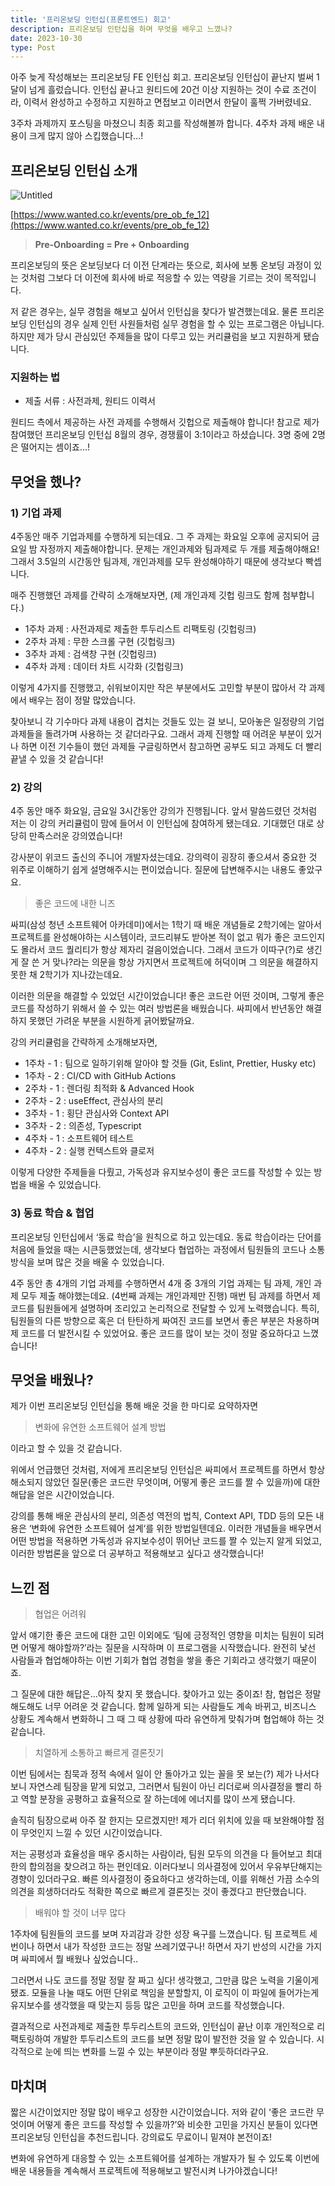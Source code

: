 ```yaml
---
title: '프리온보딩 인턴십(프론트엔드) 회고'
description: 프리온보딩 인턴십을 하며 무엇을 배우고 느꼈나?
date: 2023-10-30
type: Post
---
```


아주 늦게 작성해보는 프리온보딩 FE 인턴십 회고. 프리온보딩 인턴십이 끝난지 벌써 1달이 넘게 흘렀습니다. 인턴십 끝나고 원티드에 20건 이상 지원하는 것이 수료 조건이라, 이력서 완성하고 수정하고 지원하고 면접보고 이러면서 한달이 훌쩍 가버렸네요.

3주차 과제까지 포스팅을 마쳤으니 최종 회고를 작성해볼까 합니다. 4주차 과제 배운 내용이 크게 많지 않아 스킵했습니다…!

## 프리온보딩 인턴십 소개

![Untitled](/images/post/retrospect/pre-onboarding/Untitled.png)

[https://www.wanted.co.kr/events/pre_ob_fe_12](https://www.wanted.co.kr/events/pre_ob_fe_12)

> **Pre-Onboarding = Pre + Onboarding**

프리온보딩의 뜻은 온보딩보다 더 이전 단계라는 뜻으로, 회사에 보통 온보딩 과정이 있는 것처럼 그보다 더 이전에 회사에 바로 적응할 수 있는 역량을 기르는 것이 목적입니다.

저 같은 경우는, 실무 경험을 해보고 싶어서 인턴십을 찾다가 발견했는데요. 물론 프리온보딩 인턴십의 경우 실제 인턴 사원들처럼 실무 경험을 할 수 있는 프로그램은 아닙니다. 하지만 제가 당시 관심있던 주제들을 많이 다루고 있는 커리큘럼을 보고 지원하게 됐습니다.

### 지원하는 법

- 제출 서류 : 사전과제, 원티드 이력서

원티드 측에서 제공하는 사전 과제를 수행해서 깃헙으로 제출해야 합니다! 참고로 제가 참여했던 프리온보딩 인턴십 8월의 경우, 경쟁률이 3:1이라고 하셨습니다. 3명 중에 2명은 떨어지는 셈이죠…!

## 무엇을 했나?

### 1) 기업 과제

4주동안 매주 기업과제를 수행하게 되는데요. 그 주 과제는 화요일 오후에 공지되어 금요일 밤 자정까지 제출해야합니다. 문제는 개인과제와 팀과제로 두 개를 제출해야해요! 그래서 3.5일의 시간동안 팀과제, 개인과제를 모두 완성해야하기 때문에 생각보다 빡셉니다.

매주 진행했던 과제를 간략히 소개해보자면, (제 개인과제 깃헙 링크도 함께 첨부합니다.)

- 1주차 과제 : 사전과제로 제출한 투두리스트 리팩토링 (깃헙링크)
- 2주차 과제 : 무한 스크롤 구현 (깃헙링크)
- 3주차 과제 : 검색창 구현 (깃헙링크)
- 4주차 과제 : 데이터 차트 시각화 (깃헙링크)

이렇게 4가지를 진행했고, 쉬워보이지만 작은 부분에서도 고민할 부분이 많아서 각 과제에서 배우는 점이 정말 많았습니다.

찾아보니 각 기수마다 과제 내용이 겹치는 것들도 있는 걸 보니, 모아놓은 일정량의 기업 과제들을 돌려가며 사용하는 것 같더라구요. 그래서 과제 진행할 때 어려운 부분이 있거나 하면 이전 기수들이 했던 과제들 구글링하면서 참고하면 공부도 되고 과제도 더 빨리 끝낼 수 있을 것 같습니다!

### 2) 강의

4주 동안 매주 화요일, 금요일 3시간동안 강의가 진행됩니다. 앞서 말씀드렸던 것처럼 저는 이 강의 커리큘럼이 맘에 들어서 이 인턴십에 참여하게 됐는데요. 기대했던 대로 상당히 만족스러운 강의였습니다!

강사분이 위코드 출신의 주니어 개발자셨는데요. 강의력이 굉장히 좋으셔서 중요한 것 위주로 이해하기 쉽게 설명해주시는 편이었습니다. 질문에 답변해주시는 내용도 좋았구요.

> 좋은 코드에 내한 니즈

싸피(삼성 청년 소프트웨어 아카데미)에서는 1학기 때 배운 개념들로 2학기에는 알아서 프로젝트를 완성해야하는 시스템이라, 코드리뷰도 받아본 적이 없고 뭐가 좋은 코드인지도 몰라서 코드 퀄리티가 항상 제자리 걸음이었습니다. 그래서 코드가 이따구(?)로 생긴 게 잘 쓴 거 맞나?라는 의문을 항상 가지면서 프로젝트에 허덕이며 그 의문을 해결하지 못한 채 2학기가 지나갔는데요.

이러한 의문을 해결할 수 있었던 시간이었습니다! 좋은 코드란 어떤 것이며, 그렇게 좋은 코드를 작성하기 위해서 쓸 수 있는 여러 방법론을 배웠습니다. 싸피에서 반년동안 해결하지 못했던 가려운 부분을 시원하게 긁어봤달까요.

강의 커리큘럼을 간략하게 소개해보자면,

- 1주차 - 1 : 팀으로 일하기위해 알아야 할 것들 (Git, Eslint, Prettier, Husky etc)
- 1주차 - 2 : CI/CD with GitHub Actions
- 2주차 - 1 : 렌더링 최적화 & Advanced Hook
- 2주차 - 2 : useEffect, 관심사의 분리
- 3주차 - 1 : 횡단 관심사와 Context API
- 3주차 - 2 : 의존성, Typescript
- 4주차 - 1 : 소프트웨어 테스트
- 4주차 - 2 : 실행 컨텍스트와 클로저

이렇게 다양한 주제들을 다뤘고, 가독성과 유지보수성이 좋은 코드를 작성할 수 있는 방법을 배울 수 있었습니다.

### 3) 동료 학습 & 협업

프리온보딩 인턴십에서 ‘동료 학습’을 원칙으로 하고 있는데요. 동료 학습이라는 단어를 처음에 들었을 때는 시큰둥했었는데, 생각보다 협업하는 과정에서 팀원들의 코드나 소통 방식을 보며 많은 것을 배울 수 있었습니다.

4주 동안 총 4개의 기업 과제를 수행하면서 4개 중 3개의 기업 과제는 팀 과제, 개인 과제 모두 제출 해야했는데요. (4번째 과제는 개인과제만 진행) 매번 팀 과제를 하면서 제 코드를 팀원들에게 설명하며 조리있고 논리적으로 전달할 수 있게 노력했습니다. 특히, 팀원들의 다른 방향으로 혹은 더 탄탄하게 짜여진 코드를 보면서 좋은 부분은 차용하며 제 코드를 더 발전시킬 수 있었어요. 좋은 코드를 많이 보는 것이 정말 중요하다고 느꼈습니다!

## 무엇을 배웠나?

제가 이번 프리온보딩 인턴십을 통해 배운 것을 한 마디로 요약하자면

> 변화에 유연한 소프트웨어 설계 방법

이라고 할 수 있을 것 같습니다.

위에서 언급했던 것처럼, 저에게 프리온보딩 인턴십은 싸피에서 프로젝트를 하면서 항상 해소되지 않았던 질문(좋은 코드란 무엇이며, 어떻게 좋은 코드를 짤 수 있을까)에 대한 해답을 얻은 시간이었습니다.

강의를 통해 배운 관심사의 분리, 의존성 역전의 법칙, Context API, TDD 등의 모든 내용은 ‘변화에 유연한 소프트웨어 설계‘를 위한 방법일텐데요. 이러한 개념들을 배우면서 어떤 방법을 적용하면 가독성과 유지보수성이 뛰어난 코드를 짤 수 있는지 알게 되었고, 이러한 방법론을 앞으로 더 공부하고 적용해보고 싶다고 생각했습니다!

## 느낀 점

> 협업은 어려워

앞서 얘기한 좋은 코드에 대한 고민 이외에도 ‘팀에 긍정적인 영향을 미치는 팀원이 되려면 어떻게 해야할까?’라는 질문을 시작하며 이 프로그램을 시작했습니다. 완전히 낯선 사람들과 협업해야하는 이번 기회가 협업 경험을 쌓을 좋은 기회라고 생각했기 때문이죠.

그 질문에 대한 해답은…아직 찾지 못 했습니다. 찾아가고 있는 중이죠! 참, 협업은 정말 해도해도 너무 어려운 것 같습니다. 함께 일하게 되는 사람들도 계속 바뀌고, 비즈니스 상황도 계속해서 변화하니 그 때 그 때 상황에 따라 유연하게 맞춰가며 협업해야 하는 것 같습니다.

> 치열하게 소통하고 빠르게 결론짓기

이번 팀에서는 침묵과 정적 속에서 일이 안 돌아가고 있는 꼴을 못 보는(?) 제가 나서다보니 자연스레 팀장을 맡게 되었고, 그러면서 팀원이 아닌 리더로써 의사결정을 빨리 하고 역할 분장을 공평하고 효율적으로 잘 하는데에 에너지를 많이 쓰게 됐습니다.

솔직히 팀장으로써 아주 잘 한지는 모르겠지만! 제가 리더 위치에 있을 때 보완해야할 점이 무엇인지 느낄 수 있던 시간이었습니다.

저는 공평성과 효율성을 매우 중시하는 사람이라, 팀원 모두의 의견을 다 들어보고 최대한의 합의점을 찾으려고 하는 편인데요. 이러다보니 의사결정에 있어서 우유부단해지는 경향이 있더라구요. 빠른 의사결정이 중요하다고 생각하는데, 이를 위해선 가끔 소수의 의견을 희생하더라도 적확한 쪽으로 빠르게 결론짓는 것이 좋겠다고 판단했습니다.

> 배워야 할 것이 너무 많다

1주차에 팀원들의 코드를 보며 자괴감과 강한 성장 욕구를 느꼈습니다. 팀 프로젝트 세 번이나 하면서 내가 작성한 코드는 정말 쓰레기였구나! 하면서 자기 반성의 시간을 가지며 싸피에서 뭘 배웠나 싶었습니다..

그러면서 나도 코드를 정말 정말 잘 짜고 싶다! 생각했고, 그만큼 많은 노력을 기울이게 됐죠. 모듈을 나눌 때도 어떤 단위로 책임을 분할할지, 이 로직이 이 파일에 들어가는게 유지보수를 생각했을 때 맞는지 등등 많은 고민을 하며 코드를 작성했습니다.

결과적으로 사전과제로 제출한 투두리스트의 코드와, 인턴십이 끝난 이후 개인적으로 리팩토링하여 개발한 투두리스트의 코드를 보면 정말 많이 발전한 것을 알 수 있습니다. 시각적으로 눈에 띄는 변화를 느낄 수 있는 부분이라 정말 뿌듯하더라구요.

## 마치며

짧은 시간이었지만 정말 많이 배우고 성장한 시간이었습니다. 저와 같이 ‘좋은 코드란 무엇이며 어떻게 좋은 코드를 작성할 수 있을까?’와 비슷한 고민을 가지신 분들이 있다면 프리온보딩 인턴십을 추천드립니다. 강의료도 무료이니 밑져야 본전이죠!

변화에 유연하게 대응할 수 있는 소프트웨어를 설계하는 개발자가 될 수 있도록 이번에 배운 내용들을 계속해서 프로젝트에 적용해보고 발전시켜 나가야겠습니다!
